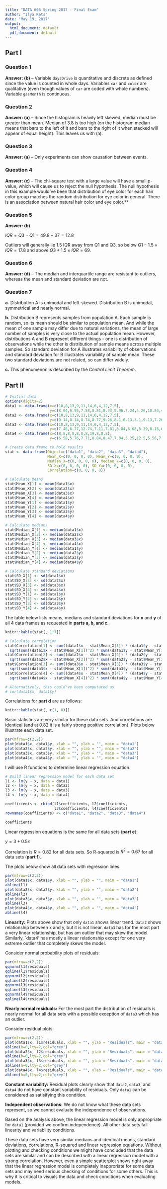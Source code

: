 ```yaml
---
title: "DATA 606 Spring 2017 - Final Exam"
author: "Ilya Kats"
date: "May 19, 2017"
output:
  html_document: default
  pdf_document: default
---
```


<STYLE>
table {
    border: 1px solid black;
}
th {
    background-color: rgb(112, 196, 105);
    color: white;
    font-weight: bold;
    padding: 20px 30px;
}
tr:nth-child(even) {
    background-color: rgb(220,220,220);
}
tr:nth-child(odd) {
    background-color: rgb(255, 255, 255);
}
</STYLE>


## Part I

### Question 1

**Answer: (b)** -- Variable `daysDrive` is quantitative and discrete as defined since the value is counted in whole days. Variables `car` and `color` are qualitative (even though values of `car` are coded with whole numbers). Variable `gasMonth` is continuous. 

### Question 2

**Answer: (a)** -- Since the histogram is heavily left skewed, median must be greater than mean. Median of 3.8 is too high (on the histogram median means that bars to the left of it and bars to the right of it when stacked will appear of equal height). This leaves us with (a).

### Question 3

**Answer: (a)** -- Only experiments can show causation between events.

### Question 4

**Answer: (c)** -- The chi-square test with a large value will have a small p-value, which will cause us to reject the null hypothesis. The null hypothesis in this example would've been that distribution of eye color for each hair color group matches the random distribution for eye color in general. There is an association between natural hair color and eye color.**

### Question 5

**Answer: (b)**

$IQR = Q3 - Q1 = 49.8 - 37 = 12.8$

Outliers will generally lie 1.5 IQR away from Q1 and Q3, so below $Q1 - 1.5 \times IQR = 17.8$ and above $Q3 + 1.5 \times IQR = 69$.

### Question 6

**Answer: (d)** -- The median and interquartile range are resistant to outliers, whereas the mean and standard deviation are not.

### Question 7

**a.** Distribution A is unimodal and left-skewed. Distribution B is unimodal, symmetrical and nearly normal.

**b.** Distribution B represents samples from population A. Each sample is random, so its mean should be similar to population mean. And while the mean of one sample may differ due to natural variations, the mean of large number of samples is very close to the actual population mean. However, distributions A and B represent different things - one is distribution of observations while the other is distribution of sample means across multiple samples. So standard deviation for A illustrates variability of observations and standard deviation for B illustrates variability of sample mean. These two standard deviations are not related, so can differ widely.

**c.** This phenomenon is described by the *Central Limit Theorem*.

## Part II

```r
# Initial data
options(digits=2)
data1 <- data.frame(x=c(10,8,13,9,11,14,6,4,12,7,5),
                    y=c(8.04,6.95,7.58,8.81,8.33,9.96,7.24,4.26,10.84,4.82,5.68))
data2 <- data.frame(x=c(10,8,13,9,11,14,6,4,12,7,5),
                    y=c(9.14,8.14,8.74,8.77,9.26,8.1,6.13,3.1,9.13,7.26,4.74))
data3 <- data.frame(x=c(10,8,13,9,11,14,6,4,12,7,5),
                    y=c(7.46,6.77,12.74,7.11,7.81,8.84,6.08,5.39,8.15,6.42,5.73))
data4 <- data.frame(x=c(8,8,8,8,8,8,8,19,8,8,8),
                    y=c(6.58,5.76,7.71,8.84,8.47,7.04,5.25,12.5,5.56,7.91,6.89))

# Create data frame to hold results
stat <- data.frame(Object=c("data1", "data2", "data3", "data4"),
                   Mean_X=c(0, 0, 0, 0), Mean_Y=c(0, 0, 0, 0),
                   Median_X=c(0, 0, 0, 0), Median_Y=c(0, 0, 0, 0),
                   SD_X=c(0, 0, 0, 0), SD_Y=c(0, 0, 0, 0), 
                   Correlation=c(0, 0, 0, 0))

# Calculate means
stat$Mean_X[1] <- mean(data1$x)
stat$Mean_X[2] <- mean(data2$x)
stat$Mean_X[3] <- mean(data3$x)
stat$Mean_X[4] <- mean(data4$x)
stat$Mean_Y[1] <- mean(data1$y)
stat$Mean_Y[2] <- mean(data2$y)
stat$Mean_Y[3] <- mean(data3$y)
stat$Mean_Y[4] <- mean(data4$y)

# Calculate medians
stat$Median_X[1] <- median(data1$x)
stat$Median_X[2] <- median(data2$x)
stat$Median_X[3] <- median(data3$x)
stat$Median_X[4] <- median(data4$x)
stat$Median_Y[1] <- median(data1$y)
stat$Median_Y[2] <- median(data2$y)
stat$Median_Y[3] <- median(data3$y)
stat$Median_Y[4] <- median(data4$y)

# Calculate standard deviations
stat$SD_X[1] <- sd(data1$x)
stat$SD_X[2] <- sd(data2$x)
stat$SD_X[3] <- sd(data3$x)
stat$SD_X[4] <- sd(data4$x)
stat$SD_Y[1] <- sd(data1$y)
stat$SD_Y[2] <- sd(data2$y)
stat$SD_Y[3] <- sd(data3$y)
stat$SD_Y[4] <- sd(data4$y)
```

The table below lists means, medians and standard deviations for **x** and **y** of all 4 data frames as requested in **parts a, b, and c**.

```r
knitr::kable(stat[, 1:7])
```

```r
# Calculate correlation
stat$Correlation[1] <- sum((data1$x - stat$Mean_X[1]) * (data1$y - stat$Mean_Y[1])) / 
  sqrt(sum((data1$x - stat$Mean_X[1])^2) * sum((data1$y - stat$Mean_Y[1])^2))
stat$Correlation[2] <- sum((data2$x - stat$Mean_X[2]) * (data2$y - stat$Mean_Y[2])) / 
  sqrt(sum((data2$x - stat$Mean_X[2])^2) * sum((data2$y - stat$Mean_Y[2])^2))
stat$Correlation[3] <- sum((data3$x - stat$Mean_X[3]) * (data3$y - stat$Mean_Y[3])) / 
  sqrt(sum((data3$x - stat$Mean_X[3])^2) * sum((data3$y - stat$Mean_Y[3])^2))
stat$Correlation[4] <- sum((data4$x - stat$Mean_X[4]) * (data4$y - stat$Mean_Y[4])) / 
  sqrt(sum((data4$x - stat$Mean_X[4])^2) * sum((data4$y - stat$Mean_Y[4])^2))

# Alternatively, this could've been computated as 
# cor(data1$x, data1$y)
```

Correlations for **part d** are as follows:
```r
knitr::kable(stat[, c(1, 8)])
```

Basic statistics are very similar for these data sets. And correlations are identical (and at 0.82 it is a fairly strong positive correlation). Plots below illustrate each data set.

```r
par(mfrow=c(2,2))
plot(data1$x, data1$y, xlab = "", ylab = "", main = "data1")
plot(data2$x, data2$y, xlab = "", ylab = "", main = "data2")
plot(data3$x, data3$y, xlab = "", ylab = "", main = "data3")
plot(data4$x, data4$y, xlab = "", ylab = "", main = "data4")
```

I will use R functions to determine linear regression equation.

```r
# Build linear regression model for each data set
l1 <- lm(y ~ x, data = data1)
l2 <- lm(y ~ x, data = data2)
l3 <- lm(y ~ x, data = data3)
l4 <- lm(y ~ x, data = data4)

coefficients <- rbind(l1$coefficients, l2$coefficients, 
                      l3$coefficients, l4$coefficients)
rownames(coefficients) <- c("data1", "data2", "data3", "data4")

coefficients
```

Linear regression equations is the same for all data sets (**part e**):

$y = 3 + 0.5x$

Correlation is $R = 0.82$ for all data sets. So R-squared is $R^2 = 0.67$ for all data sets (**part f**).

The plots below show all data sets with regression lines.

```r
par(mfrow=c(2,2))
plot(data1$x, data1$y, xlab = "", ylab = "", main = "data1")
abline(l1)
plot(data2$x, data2$y, xlab = "", ylab = "", main = "data2")
abline(l2)
plot(data3$x, data3$y, xlab = "", ylab = "", main = "data3")
abline(l3)
plot(data4$x, data4$y, xlab = "", ylab = "", main = "data4")
abline(l4)
```

**Linearity:** Plots above show that only `data1` shows linear trend. `data2` shows relationship between x and y, but it is not linear. `data3` has for the most part a very linear relationship, but has am outlier that may skew the model. Similarly, `data4' has mostly a linear relationship except for one very extreme outlier that completely skews the model.

Consider normal probability plots of residuals:

```r
par(mfrow=c(2,2))
qqnorm(l1$residuals)
qqline(l1$residuals)
qqnorm(l2$residuals)
qqline(l2$residuals)
qqnorm(l3$residuals)
qqline(l3$residuals)
qqnorm(l4$residuals)
qqline(l4$residuals)
```

**Nearly normal residuals:** For the most part the distribution of residuals is nearly normal for all data sets with a possible exception of `data3` which has an outlier.

Consider residual plots:

```r
par(mfrow=c(2,2))
plot(data1$x, l1$residuals, xlab = "", ylab = "Residuals", main = "data1")
abline(h=0,lty=2,col="grey")
plot(data2$x, l2$residuals, xlab = "", ylab = "Residuals", main = "data1")
abline(h=0,lty=2,col="grey")
plot(data3$x, l3$residuals, xlab = "", ylab = "Residuals", main = "data1")
abline(h=0,lty=2,col="grey")
plot(data4$x, l4$residuals, xlab = "", ylab = "Residuals", main = "data1")
abline(h=0,lty=2,col="grey")
```

**Constant variability:** Residual plots clearly show that `data2`, `data3`, and `data4` do not have constant variability of residuals. Only `data1` can be considered as satisifying this condition.

**Independent observations:** We do not know what these data sets represent, so we cannot evaluate the independence of observations. 

Based on the analysis above, the linear regression model is only appropriate for `data1` (provided we confirm independence). All other data sets fail linearity and variability conditions. 

These data sets have very similar medians and identical means, standard deviations, correlations, R-squared and linear regression equations. Without plotting and checking conditions we might have concluded that the data sets are similar and can be described with a linear regression model with a strong correlation. However, even a simple scatterplot shows right away that the linear regression model is completely inapproriate for some data sets and may need serious checking of conditions for some others. This is why it is critical to visuals the data and check conditions when evaluating models.



